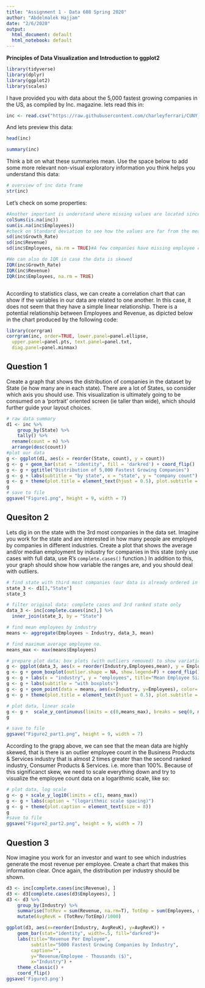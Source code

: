 ```yaml
---
title: "Assignment 1 - Data 608 Spring 2020"
author: "Abdelmalek Hajjam"
date: "2/6/2020"
output:
  html_document: default
  html_notebook: default
---
```


**Principles of Data Visualization and Introduction to ggplot2**

```r
library(tidyverse)
library(dplyr)
library(ggplot2)
library(scales)

```

I have provided you with data about the 5,000 fastest growing companies in the US, as compiled by Inc. magazine. lets read this in:

```r

inc <- read.csv("https://raw.githubusercontent.com/charleyferrari/CUNY_DATA_608/master/module1/Data/inc5000_data.csv", header= TRUE)

```

And lets preview this data:

```r

head(inc)

```
```r

summary(inc)

```

Think a bit on what these summaries mean. Use the space below to add some more relevant non-visual exploratory information you think helps you understand this data:

```r
# overview of inc data frame
str(inc)
```

Let's check on some properties:

```r
#Another important is understand where missing values are located since they might affect or skew our visualizations
colSums(is.na(inc))
sum(is.na(inc$Employees))
#check on Standard deviation to see how the values are far from the mean
sd(inc$Growth_Rate)
sd(inc$Revenue)
sd(inc$Employees, na.rm = TRUE)#A few companies have missing employee counts

#We can also do IQR in case the data is skewed
IQR(inc$Growth_Rate)
IQR(inc$Revenue)
IQR(inc$Employees, na.rm = TRUE)



```

According to statistics class, we can create a correlation chart that can show if the variables in our data are related to one another. 
In this case, it does not seem that they have a simple linear relationship. There is a potential relationship between Employees and Revenue, as dipicted below in the chart produced by the following code:

```r
library(corrgram)
corrgram(inc, order=TRUE, lower.panel=panel.ellipse,
  upper.panel=panel.pts, text.panel=panel.txt,
  diag.panel=panel.minmax)

```


## Question 1

Create a graph that shows the distribution of companies in the dataset by State (ie how many are in each state). There are a lot of States, so consider which axis you should use. This visualization is ultimately going to be consumed on a 'portrait' oriented screen (ie taller than wide), which should further guide your layout choices.

```r
# raw data summary
d1 <- inc %>% 
    group_by(State) %>% 
    tally() %>%
  rename(count = n) %>%
  arrange(desc(count))
#plot our data
g <- ggplot(d1, aes(x = reorder(State, count), y = count)) 
g <- g + geom_bar(stat = "identity", fill = 'darkred') + coord_flip() 
g <- g + ggtitle("Distribution of 5,000 Fastest Growing Companies")
g <- g + labs(subtitle = "by state", x = "state", y = "company count")
g <- g + theme(plot.title = element_text(hjust = 0.5), plot.subtitle = element_text(hjust = 0.5))
g
# save to file
ggsave("Figure1.png", height = 9, width = 7)
```

## Quesiton 2

Lets dig in on the state with the 3rd most companies in the data set. Imagine you work for the state and are interested in how many people are employed by companies in different industries. Create a plot that shows the average and/or median employment by industry for companies in this state (only use cases with full data, use R's `complete.cases()` function.) In addition to this, your graph should show how variable the ranges are, and you should deal with outliers.

```r

# find state with third most companies (our data is already ordered in descendant, therefore the 3rd row)
state_3 <- d1[3,"State"]
state_3

# filter original data: complete cases and 3rd ranked state only   
data_3 <- inc[complete.cases(inc),] %>%
  inner_join(state_3, by = "State")

# find mean employees by industry
means <- aggregate(Employees ~ Industry, data_3, mean)

# find maximum average employee no.
means_max <- max(means$Employees)

# prepare plot data: box plots (with outliers removed) to show variation; dots for mean EEs
g <- ggplot(data_3, aes(x = reorder(Industry,Employees,mean), y = Employees))
g <- g + geom_boxplot(outlier.shape = NA, show.legend=F) + coord_flip()
g <- g + labs(x = "industry", y = "employees", title="Mean Employee Size by Industry")
g <- g + labs(subtitle = "with boxplots")
g <- g + geom_point(data = means, aes(x=Industry, y=Employees), color='darkred', size = 2)
g <- g + theme(plot.title = element_text(hjust = 0.5), plot.subtitle = element_text(hjust = 0.5))

# plot data, linear scale
g <- g +  scale_y_continuous(limits = c(0,means_max), breaks = seq(0, means_max, 200))
g

# save to file
ggsave("Figure2_part1.png", height = 9, width = 7)
```

According to the grapg above, we can see that the mean data are highly skewed, that is there is an outlier employee count in the Business Products & Services industry that is almost 2 times greater than the second ranked industry, Consumer Products & Services. i.e. more than 100%. 
Because of this significanct skew, we need to scale everything down and try to visualize the employee count data on a logarithmic scale, like so:

```r
# plot data, log scale
g <- g + scale_y_log10(limits = c(1, means_max))
g <- g + labs(caption = "(logarithmic scale spacing)")
g <- g + theme(plot.caption = element_text(size = 8))
g
#save to file
ggsave("Figure2_part2.png", height = 9, width = 7)
```



## Question 3

Now imagine you work for an investor and want to see which industries generate the most revenue per employee. Create a chart that makes this information clear. Once again, the distribution per industry should be shown.

```r

d3 <- inc[complete.cases(inc$Revenue), ]
d3 <- d3[complete.cases(d3$Employees), ] 
d3 <- d3 %>%
    group_by(Industry) %>%
    summarise(TotRev = sum(Revenue, na.rm=T), TotEmp = sum(Employees, na.rm=T)) %>%
    mutate(AvgRevK = (TotRev/TotEmp)/1000)

ggplot(d3, aes(x=reorder(Industry, AvgRevK), y=AvgRevK)) + 
    geom_bar(stat="identity", width=.5, fill="darkred")+ 
    labs(title="Revenue Per Employee",
         subtitle="5000 Fastest Growing Companies by Industry", 
         caption="",
         y="Revenue/Employee - Thousands ($)", 
         x="Industry") + 
    theme_classic() +
    coord_flip()
ggsave('Figure3.png')

```



